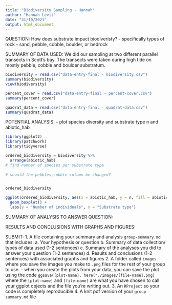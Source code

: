 ```yaml
---
title: "Biodiversity Sampling - Hannah"
author: "Hannah Levit"
date: "31/10/2021"
output: html_document
---
```


QUESTION: How does substrate impact biodiveristy? - specifically types of rock - sand, pebble, cobble, boulder, or bedrock

SUMMARY OF DATA USED: We did our sampling at two different parallel transects in Scott's bay. The transects were taken during high tide on mostly pebble, cobble and boulder substratum. 

```r

biodiversity = read.csv("data-entry-final - biodiversity.csv")
summary(biodiversity)
view(biodiversity)

percent_cover = read.csv("data-entry-final - percent-cover.csv")
summary(percent_cover)

quadrat_data = read.csv("data-entry-final - quadrat-data.csv")
summary(quadrat_data)

```


POTENTIAL ANALYSIS:
- plot species diversity and substrate type 
n and abiotic_hab

```r
library(ggplot2)
library(patchwork)
library(tidyverse)

ordered_biodiversity = biodiversity %>%
  arrange(abiotic_hab)
# find number of species per substrate type
  
# should the pebbles,cobble column be changed?


ordered_biodiversity

ggplot(ordered_biodiversity, aes(x = abiotic_hab, y = n, fill = abiotic_hab)) + 
  geom_boxplot() +
  labs(y = "Number of individuals", x = "Substrate type")

```


SUMMARY OF ANALYSIS TO ANSWER QUESTION:

RESULTS AND CONCLUSIONS WITH GRAPHS AND FIGURES:








SUBMIT: 
1. A file containing your summary and analysis `group-summary.md` that includes:
  a. Your hypothesis or question
  b. Summary of data collection/ types of data used (1-2 sentences)
  c. Summary of the analyses you did to answer your question (1-2 sentences)
  d. Results and conclusions (1-2 sentences) with associated graphs and figures
2. A folder called `images` where you save the images you make to `.png` files for the rest of your group to use. 
  - when you create the plots from your data, you can save the plot using the code `ggsave([plot-name], here("./images/[file-name].png)` where the `[plot-name]` and `[file-name]` are what you have chosen to call your ggplot objects and the file you're writing out. 
3. An `RProject` so your code is completely reproducible
4. A knit pdf version of your `group-summary.md` file 